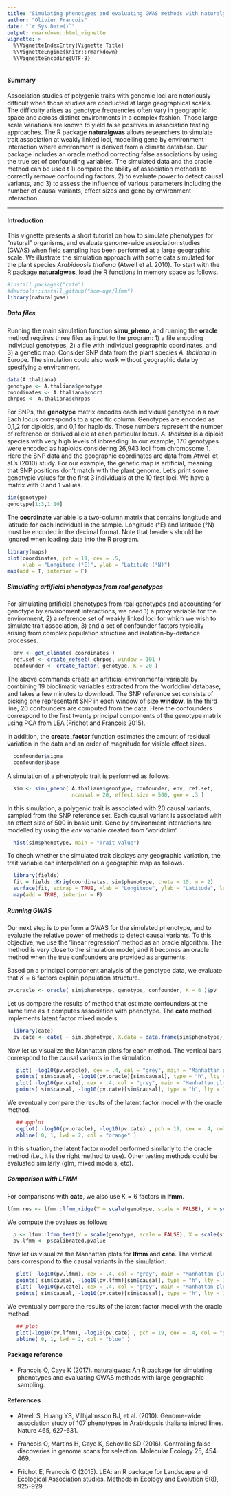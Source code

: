 ```yaml
---
title: "Simulating phenotypes and evaluating GWAS methods with naturalgwas"
author: "Olivier François"
date: "`r Sys.Date()`"
output: rmarkdown::html_vignette
vignette: >
  %\VignetteIndexEntry{Vignette Title}
  %\VignetteEngine{knitr::rmarkdown}
  %\VignetteEncoding{UTF-8}
---
```


#### Summary

Association studies of polygenic traits with genomic loci are notoriously difficult when those studies are conducted at large geographical scales. The difficulty arises as genotype frequencies often vary in geographic space and across distinct environments in a complex fashion. Those large-scale variations are known to yield false positives in association testing approaches. The R package **naturalgwas** allows researchers to simulate trait association at weakly linked loci, modelling gene by environment interaction where environment is derived from a climate database.  Our package includes an oracle method correcting false associations by using the true set of confounding variables. The simulated data and the oracle method can be used t 1) compare the ability of association methods to correctly remove confounding factors, 2) to evaluate power to detect causal variants, and 3) to assess the influence of various parameters including the number of causal variants, effect sizes and gene by environment interaction. 

----

#### Introduction

This vignette presents a short tutorial on how to simulate phenotypes for "natural" organisms, and evaluate genome-wide association studies (GWAS) when field sampling has been performed at a large geographic scale. We illustrate the simulation approach with some data simulated for the plant species *Arabidopsis thaliana* (Atwell et al. 2010). To start with the R package **naturalgwas**, load the R functions in memory space as follows.


```r
#install.packages("cate")
#devtools::install_github("bcm-uga/lfmm")
library(naturalgwas)
```



##### Data files

Running the main simulation function **simu_pheno**, and running the **oracle** method requires three files as input to the program: 1) a file encoding individual genotypes, 2) a file with individual geographic coordinates, and 3) a genetic map. Consider SNP data from the plant species *A. thaliana* in Europe. The simulation could also work without geographic data by specifying a \code{NULL} environment. 


```r
data(A.thaliana)
genotype <- A.thaliana$genotype
coordinates <- A.thaliana$coord
chrpos <- A.thaliana$chrpos 
```

For SNPs, the **genotype** matrix encodes each individual genotype in a row. Each locus corresponds to a specific column. Genotypes are encoded as 0,1,2 for diploids, and 0,1 for haploids. Those numbers represent the number of reference or derived allele at each particular locus. *A. thaliana* is a diploid species with very high levels of inbreeding. In our example, 170 genotypes were encoded as haploids considering 26,943 loci from chromosome 1. Here the SNP data and the geographic coordinates are data from Atwell et al.'s (2010) study. For our example, the genetic map is artificial, meaning that SNP positions don't match with the plant genome. Let's print some genotypic values for the first 3 individuals at the 10 first loci. We have a matrix with 0 and 1 values.  

```r
dim(genotype)
genotype[1:3,1:10]
```

The **coordinate** variable is a two-column matrix that contains longitude and latitude for each individual in the sample. Longitude (°E) and latitude (°N) must be encoded in the decimal format. Note that headers should be ignored when loading data into the R program. 


```r
library(maps)
plot(coordinates, pch = 19, cex = .5, 
     xlab = "Longitude (°E)", ylab = "Latitude (°N)")
map(add = T, interior = F)
```



##### Simulating artificial phenotypes from real genotypes

For simulating artificial phenotypes from real genotypes and accounting for genotype by environment interactions, we need 1) a proxy variable for the enviromnent, 2) a reference set of weakly linked loci for which we wish to simulate trait association, 3) and a set of confounder factors typically arising from complex population structure and isolation-by-distance processes.  

```r
  env <- get_climate( coordinates )
  ref.set <- create_refset( chrpos, window = 101 )
  confounder <- create_factor( genotype, K = 20 )
```  
  
The above commands create an artificial environmental variable by combining 19 bioclimatic variables extracted from the 'worldclim' database, and takes a few minutes to download. The SNP reference set consists of picking one representant SNP in each window of size **window**. In the third line, 20 confounders are computed from the data. Here the confounders correspond to the first twenty principal components of the genotype matrix using PCA from LEA (Frichot and Francois 2015). 

In addition, the **create_factor** function estimates the amount of residual variation in the data and an order of magnitude for visible effect sizes.

```r
  confounder$sigma 
  confounder$base 
```  

A simulation of a phenotypic trait is performed as follows.
```r
  sim <- simu_pheno( A.thaliana$genotype, confounder, env, ref.set,
                     ncausal = 20, effect.size = 500, gxe = .3 )
```

In this simulation, a polygenic trait is associated with 20 causal variants, sampled from the SNP reference set. Each causal variant is associated with an effect size of 500 in basic unit. Gene by environment interactions are modelled by using the *env* variable created from 'worldclim'. 


```r
  hist(sim$phenotype, main = "Trait value")
```

To chech whether the simulated trait displays any geographic variation, the trait variable can interpolated on a geographic map as follows. 

```r
  library(fields)
  fit = fields::Krig(coordinates, sim$phenotype, theta = 10, m = 2)
  surface(fit, extrap = TRUE, xlab = "Longitude", ylab = "Latitude", levels = c(0))
  map(add = TRUE, interior = F)
```






##### Running GWAS

Our next step is to perform a GWAS for the simulated phenotype, and to evaluate the relative power of methods to detect causal variants. To this objective, we use the 'linear regression' method as an oracle algorithm. The method is very close to the simulation model, and it becomes an oracle method when the true confounders are provided as arguments.

Based on a principal component analysis of the genotype data, we evaluate that $K = 6$ factors explain population structure.  


```r
pv.oracle <- oracle( sim$phenotype, genotype, confounder, K = 6 )$pv
```

Let us compare the results of method that estimate confounders at the same time as it computes association with phenotype. The **cate** method implements latent factor mixed models. 


```r
  library(cate)
  pv.cate <- cate( ~ sim.phenotype, X.data = data.frame(sim$phenotype), Y = genotype, r = 6, calibrate = TRUE)$beta.p.value
```

Now let us visualize the Manhattan plots for each method. The vertical bars correspond to the causal variants in the simulation. 

```r
   plot( -log10(pv.oracle), cex = .4, col = "grey", main = "Manhattan plot (Oracle)" )
   points( sim$causal, -log10(pv.oracle)[sim$causal], type = "h", lty = 1, col = "blue" )
   plot( -log10(pv.cate), cex = .4, col = "grey", main = "Manhattan plot (Latent factor model)" )
   points( sim$causal, -log10(pv.cate)[sim$causal], type = "h", lty = 1, col = "orange" )
```

We eventually compare the results of the latent factor model with the oracle method.

```r
   ## qqplot
   qqplot( -log10(pv.oracle), -log10(pv.cate) , pch = 19, cex = .4, col = "grey" )
   abline( 0, 1, lwd = 2, col = "orange" )
```

In this situation, the latent factor model performed similarly to the oracle method (i.e., it is the right method to use). Other testing methods could be evaluated similarly (glm, mixed models, etc).  



##### Comparison with LFMM

For comparisons with **cate**, we also use $K = 6$ factors in **lfmm**.  


```r
lfmm.res <- lfmm::lfmm_ridge(Y = scale(genotype, scale = FALSE), X = scale(sim$phenotype), K = 6)
```

We compute the pvalues as follows

```r
  p <- lfmm::lfmm_test(Y = scale(genotype, scale = FALSE), X = scale(sim$phenotype), lfmm = lfmm.res, calibrate = "gif")
  pv.lfmm <- p$calibrated.pvalue
```

Now let us visualize the Manhattan plots for **lfmm** and **cate**. The vertical bars correspond to the causal variants in the simulation. 

```r
   plot( -log10(pv.lfmm), cex = .4, col = "grey", main = "Manhattan plot (lfmm)" )
   points( sim$causal, -log10(pv.lfmm)[sim$causal], type = "h", lty = 1, col = "blue" )
   plot( -log10(pv.cate), cex = .4, col = "grey", main = "Manhattan plot (cate)" )
   points( sim$causal, -log10(pv.cate)[sim$causal], type = "h", lty = 1, col = "orange" )
```

We eventually compare the results of the latent factor model with the oracle method.

```r
   ## plot
   plot(-log10(pv.lfmm), -log10(pv.cate) , pch = 19, cex = .4, col = "grey" )
   abline( 0, 1, lwd = 2, col = "blue" )
```

#### Package reference

* Francois O, Caye K (2017). naturalgwas: An R package for simulating phenotypes and evaluating GWAS methods with large geographic sampling.


#### References


* Atwell S, Huang YS, Vilhjalmsson BJ, et al. (2010). Genome-wide association study of 107 phenotypes in Arabidopsis thaliana inbred lines. Nature 465, 627-631.

* Francois O, Martins H, Caye K, Schoville SD (2016). Controlling false discoveries in genome scans for selection. Molecular Ecology 25, 454-469.

* Frichot E, Francois O (2015). LEA: an R package for Landscape and Ecological Association studies. Methods in Ecology and Evolution 6(8), 925-929.




